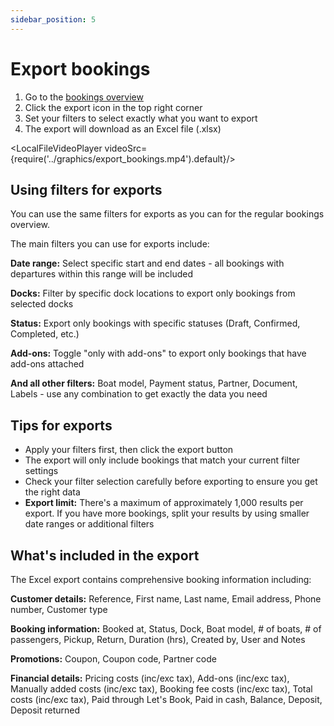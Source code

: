 ```yaml
---
sidebar_position: 5
---
```



# Export bookings

1. Go to the [bookings overview](https://dashboard.letsbook.app/bookings)
2. Click the export icon in the top right corner
3. Set your filters to select exactly what you want to export
4. The export will download as an Excel file (.xlsx)

<LocalFileVideoPlayer videoSrc={require('../graphics/export_bookings.mp4').default}/>

## Using filters for exports

You can use the same filters for exports as you can for the regular bookings overview.

The main filters you can use for exports include:

**Date range:** Select specific start and end dates - all bookings with departures within this range will be included

**Docks:** Filter by specific dock locations to export only bookings from selected docks

**Status:** Export only bookings with specific statuses (Draft, Confirmed, Completed, etc.)

**Add-ons:** Toggle "only with add-ons" to export only bookings that have add-ons attached

**And all other filters:** Boat model, Payment status, Partner, Document, Labels - use any combination to get exactly the data you need

## Tips for exports

- Apply your filters first, then click the export button
- The export will only include bookings that match your current filter settings
- Check your filter selection carefully before exporting to ensure you get the right data
- **Export limit:** There's a maximum of approximately 1,000 results per export. If you have more bookings, split your results by using smaller date ranges or additional filters

## What's included in the export

The Excel export contains comprehensive booking information including:

**Customer details:** Reference, First name, Last name, Email address, Phone number, Customer type

**Booking information:** Booked at, Status, Dock, Boat model, # of boats, # of passengers, Pickup, Return, Duration (hrs), Created by, User and Notes

**Promotions:** Coupon, Coupon code, Partner code

**Financial details:** Pricing costs (inc/exc tax), Add-ons (inc/exc tax), Manually added costs (inc/exc tax), Booking fee costs (inc/exc tax), Total costs (inc/exc tax), Paid through Let's Book, Paid in cash, Balance, Deposit, Deposit returned
